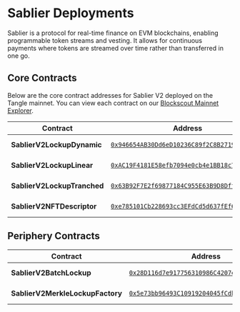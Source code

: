 # Sablier Deployments

Sablier is a protocol for real-time finance on EVM blockchains, enabling programmable token streams and vesting. It allows for continuous payments where tokens are streamed over time rather than transferred in one go.

## Core Contracts

Below are the core contract addresses for Sablier V2 deployed on the Tangle mainnet. You can view each contract on our [Blockscout Mainnet Explorer](https://explorer.tangle.tools/).

| Contract                    | Address                                                                                                                          | Version                                                                             |
| --------------------------- | -------------------------------------------------------------------------------------------------------------------------------- | ----------------------------------------------------------------------------------- |
| **SablierV2LockupDynamic**  | [`0x946654AB30Dd6eD10236C89f2C8B2719df653691`](https://explorer.tangle.tools/address/0x946654AB30Dd6eD10236C89f2C8B2719df653691) | [core-v1.2.0](https://github.com/sablier-labs/v2-deployments/tree/main/core/v1.2.0) |
| **SablierV2LockupLinear**   | [`0xAC19F4181E58efb7094e0cb4e1BB18c79F6AAdf4`](https://explorer.tangle.tools/address/0xAC19F4181E58efb7094e0cb4e1BB18c79F6AAdf4) | [core-v1.2.0](https://github.com/sablier-labs/v2-deployments/tree/main/core/v1.2.0) |
| **SablierV2LockupTranched** | [`0x63B92F7E2f69877184C955E63B9D8Dff55e52e14`](https://explorer.tangle.tools/address/0x63B92F7E2f69877184C955E63B9D8Dff55e52e14) | [core-v1.2.0](https://github.com/sablier-labs/v2-deployments/tree/main/core/v1.2.0) |
| **SablierV2NFTDescriptor**  | [`0xe785101Cb228693cc3EFdCd5d637fEf6A6Ff7259`](https://explorer.tangle.tools/address/0xe785101Cb228693cc3EFdCd5d637fEf6A6Ff7259) | [core-v1.2.0](https://github.com/sablier-labs/v2-deployments/tree/main/core/v1.2.0) |

## Periphery Contracts

| Contract                         | Address                                                                                                                          | Version                                                                                       |
| -------------------------------- | -------------------------------------------------------------------------------------------------------------------------------- | --------------------------------------------------------------------------------------------- |
| **SablierV2BatchLockup**         | [`0x28D116d7e917756310986C4207eA54183fcba06A`](https://explorer.tangle.tools/address/0x28D116d7e917756310986C4207eA54183fcba06A) | [periphery-v1.2.0](https://github.com/sablier-labs/v2-deployments/tree/main/periphery/v1.2.0) |
| **SablierV2MerkleLockupFactory** | [`0x5e73bb96493C10919204045fCdb639D35ad859f8`](https://explorer.tangle.tools/address/0x5e73bb96493C10919204045fCdb639D35ad859f8) | [periphery-v1.2.0](https://github.com/sablier-labs/v2-deployments/tree/main/periphery/v1.2.0) |

